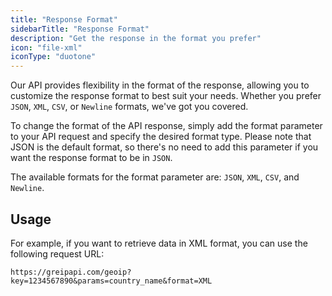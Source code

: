 ```yaml
---
title: "Response Format"
sidebarTitle: "Response Format"
description: "Get the response in the format you prefer"
icon: "file-xml"
iconType: "duotone"
---
```


Our API provides flexibility in the format of the response, allowing you to customize the response format to best suit your needs. Whether you prefer `JSON`, `XML`, `CSV`, or `Newline` formats, we've got you covered.

To change the format of the API response, simply add the format parameter to your API request and specify the desired format type. Please note that JSON is the default format, so there's no need to add this parameter if you want the response format to be in `JSON`.

The available formats for the format parameter are: `JSON`, `XML`, `CSV`, and `Newline`.

## Usage

For example, if you want to retrieve data in XML format, you can use the following request URL:

```
https://greipapi.com/geoip?key=1234567890&params=country_name&format=XML
```
